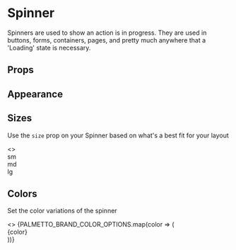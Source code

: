 

<Meta
  title="Components/Spinner"
  component={Spinner}
  decorators={[withA11y]}
/>

# Spinner

Spinners are used to show an action is in progress.
They are used in buttons, forms, containers, pages,
and pretty much anywhere that a 'Loading' state is necessary.

<Preview>
  <Spinner />
</Preview>

## Props
<Props of={Spinner} />

## Appearance

<Preview>
  <Story name="Spinner">
     <Spinner />
  </Story>
</Preview>

## Sizes

Use the `size` prop on your Spinner based on what's a best fit for your layout

<Preview>
  <Story name="Sizes">
    <>
      <div style={{ marginBottom: '1rem'}}>
        <div style={{ marginBottom: '0.25rem'}}>sm</div>
        <Spinner size="sm" />
      </div>
      <div style={{ marginBottom: '1rem'}}>
        <div style={{ marginBottom: '0.25rem'}}>md</div>
        <Spinner size="md" />
      </div>
      <div style={{ marginBottom: '1rem'}}>
        <div style={{ marginBottom: '0.25rem'}}>lg</div>
        <Spinner size="lg" />
      </div>
    </>
  </Story>
</Preview>

## Colors

Set the color variations of the spinner

<Preview>
  <Story name="Colors">
    <>
      {PALMETTO_BRAND_COLOR_OPTIONS.map(color => (
        <div style={{ marginBottom: '1rem'}}>
          <div style={{ marginBottom: '0.25rem'}}>{color}</div>
          <Spinner color={color} />
        </div>
      ))}
    </>
  </Story>
</Preview>
